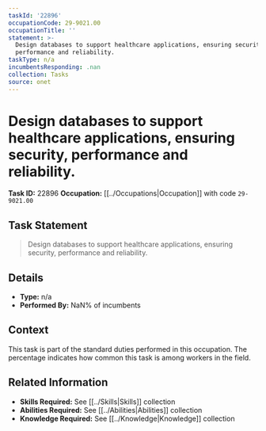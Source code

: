 ```yaml
---
taskId: '22896'
occupationCode: 29-9021.00
occupationTitle: ''
statement: >-
  Design databases to support healthcare applications, ensuring security,
  performance and reliability.
taskType: n/a
incumbentsResponding: .nan
collection: Tasks
source: onet
---
```

# Design databases to support healthcare applications, ensuring security, performance and reliability.

**Task ID:** 22896
**Occupation:** [[../Occupations|Occupation]] with code `29-9021.00`

## Task Statement

> Design databases to support healthcare applications, ensuring security, performance and reliability.

## Details

- **Type:** n/a
- **Performed By:** NaN% of incumbents

## Context

This task is part of the standard duties performed in this occupation. The percentage indicates how common this task is among workers in the field.

## Related Information

- **Skills Required:** See [[../Skills|Skills]] collection
- **Abilities Required:** See [[../Abilities|Abilities]] collection
- **Knowledge Required:** See [[../Knowledge|Knowledge]] collection

